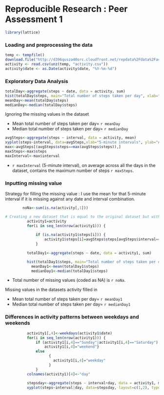 Reproducible Research : Peer Assessment 1
=========================================
```r
library(lattice)
```

### Loading and preprocessing the data
```r
temp <- tempfile()
download.file("http://d396qusza40orc.cloudfront.net/repdata%2Fdata%2Factivity.zip",temp)
activity <- read.csv(unz(temp, "activity.csv"))
activity$date <- as.Date(activity$date, "%Y-%m-%d")

```

### Exploratory Data Analysis
```r
totalDay<-aggregate(steps ~ date, data = activity, sum)
hist(totalDay$steps, main="Total number of steps taken per day", xlab="Steps")
meanDay<-mean(totalDay$steps)
medianDay<-median(totalDay$steps)

```

Ignoring the missing values in the dataset

* Mean total number of steps taken per day= `r meanDay`
* Median total number of steps taken per day= `r medianDay`
```r
avgSteps<-aggregate(steps ~ interval, data = activity, mean)
xyplot(steps~interval, data=avgSteps,xlab="5-minute intervals", ylab="Average steps taken across all days", type="l")
max<-avgSteps[(avgSteps$steps==max(avgSteps$steps)),]
maxSteps<-max$steps
maxInterval<-max$interval

```

* `r maxInterval` (5-minute interval), on average across all the days in the dataset, contains the maximum number of steps `r maxSteps`.
          
### Inputting missing value

Strategy for filling the missing value : 
I use the mean for that 5-minute interval if it is missing against any date and interval combination.
  
```r
        noNa<-sum(is.na(activity[,1]))

# Creating a new dataset that is equal to the original dataset but with missing data filled in. 
          activity1=activity
          for(i in seq_len(nrow(activity1))) {
              
              if (is.na(activity1$steps[i])) {
                  activity1$steps[i]=avgSteps$steps[avgSteps$interval==activity1$interval[i]]}
              }
          
          totalDay1<-aggregate(steps ~ date, data = activity1, sum)

          hist(totalDay1$steps, main="Total number of steps taken per day", xlab="Steps")
            meanDay1<-mean(totalDay1$steps)
            medianDay1<-median(totalDay1$steps)
```

* Total number of missing values (coded as NA) is `r noNa`.

Missing values in the datasets activity filled in

* Mean total number of steps taken per day= `r meanDay1`
* Median total number of steps taken per day= `r medianDay1`

### Differences in activity patterns between weekdays and weekends          
                    
```r
          activity1[,4]<-weekdays(activity1$date)
          for(i in seq_len(nrow(activity1))) {
              if (activity1[i,4]=="Sunday"|activity1[i,4]=="Saturday") {
                  activity1[i,4]="weekend"}
              else 
                    {
                      activity1[i,4]="weekday"
                    }
              }
          colnames(activity1)[4]<-"day"
          
          stepsday<-aggregate(steps ~ interval+day, data = activity1, mean)
          xyplot(steps~interval|day, data=stepsday, layout=c(1,2), type="l", ylab="Number of steps")
```
          